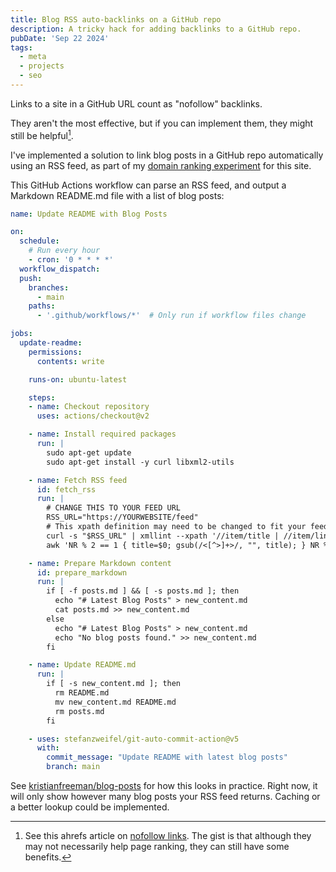 ```yaml
---
title: Blog RSS auto-backlinks on a GitHub repo
description: A tricky hack for adding backlinks to a GitHub repo.
pubDate: 'Sep 22 2024'
tags:
  - meta
  - projects
  - seo
---
```


Links to a site in a GitHub URL count as "nofollow" backlinks.

They aren't the most effective, but if you can implement them, they might still be helpful[^1].

I've implemented a solution to link blog posts in a GitHub repo automatically using an RSS feed, as part of my [domain ranking experiment](https://kristianfreeman.com/domain-ranking-experiment/) for this site.

This GitHub Actions workflow can parse an RSS feed, and output a Markdown README.md file with a list of blog posts:

```yml
name: Update README with Blog Posts

on:
  schedule:
    # Run every hour
    - cron: '0 * * * *'
  workflow_dispatch:
  push:
    branches:
      - main
    paths:
      - '.github/workflows/*'  # Only run if workflow files change

jobs:
  update-readme:
    permissions:
      contents: write

    runs-on: ubuntu-latest

    steps:
    - name: Checkout repository
      uses: actions/checkout@v2

    - name: Install required packages
      run: |
        sudo apt-get update
        sudo apt-get install -y curl libxml2-utils

    - name: Fetch RSS feed
      id: fetch_rss
      run: |
        # CHANGE THIS TO YOUR FEED URL
        RSS_URL="https://YOURWEBSITE/feed" 
        # This xpath definition may need to be changed to fit your feed structure
        curl -s "$RSS_URL" | xmllint --xpath '//item/title | //item/link' - | \
        awk 'NR % 2 == 1 { title=$0; gsub(/<[^>]+>/, "", title); } NR % 2 == 0 { gsub(/<[^>]+>/, "", $0); print "- [" title "](" $0 ")" }' > posts.md

    - name: Prepare Markdown content
      id: prepare_markdown
      run: |
        if [ -f posts.md ] && [ -s posts.md ]; then
          echo "# Latest Blog Posts" > new_content.md
          cat posts.md >> new_content.md
        else
          echo "# Latest Blog Posts" > new_content.md
          echo "No blog posts found." >> new_content.md
        fi

    - name: Update README.md
      run: |
        if [ -s new_content.md ]; then
          rm README.md
          mv new_content.md README.md
          rm posts.md
        fi

    - uses: stefanzweifel/git-auto-commit-action@v5
      with:
        commit_message: "Update README with latest blog posts"
        branch: main
```

See [kristianfreeman/blog-posts](https://github.com/kristianfreeman/blog-posts) for how this looks in practice. Right now, it will only show however many blog posts your RSS feed returns. Caching or a better lookup could be implemented.

[^1]: See this ahrefs article on [nofollow links](https://ahrefs.com/blog/nofollow-links). The gist is that although they may not necessarily help page ranking, they can still have some benefits.
